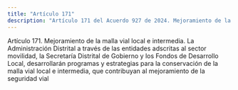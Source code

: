 ```yaml
---
title: "Artículo 171"
description: "Artículo 171 del Acuerdo 927 de 2024. Mejoramiento de la malla vial local e intermedia."
---
```


Artículo 171. Mejoramiento de la malla vial local e intermedia. La Administración Distrital a través de las entidades adscritas al sector movilidad, la Secretaría Distrital de Gobierno y los Fondos de Desarrollo Local, desarrollarán programas y estrategias para la conservación de la malla vial local e intermedia, que contribuyan al mejoramiento de la seguridad vial